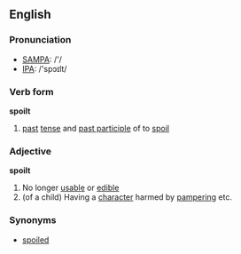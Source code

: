 ==English==
===Pronunciation===
*[[w:SAMPA|SAMPA]]: /'/
*[[w:IPA|IPA]]: /'spɔɪlt/

===Verb form===
'''spoilt'''
# [[past]] [[tense]] and [[past participle]] of to [[spoil]]
===Adjective===
'''spoilt'''
# No longer [[usable]] or [[edible]]
#(of a child) Having a [[character]] harmed by [[pamper]]ing etc.
===Synonyms===
*[[spoiled]]